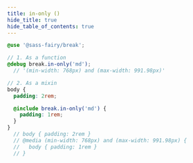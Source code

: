 ```yaml
---
title: in-only ()
hide_title: true
hide_table_of_contents: true
---
```


<DocPage fieldName="in-only" fieldType="function" spec={Spec} />

```scss
@use '@sass-fairy/break';

// 1. As a function
@debug break.in-only('md');
  // '(min-width: 768px) and (max-width: 991.98px)'

// 2. As a mixin
body {
  padding: 2rem;

  @include break.in-only('md') {
    padding: 1rem;
  }
}
  // body { padding: 2rem }
  // @media (min-width: 768px) and (max-width: 991.98px) {
  //   body { padding: 1rem }
  // }
```
